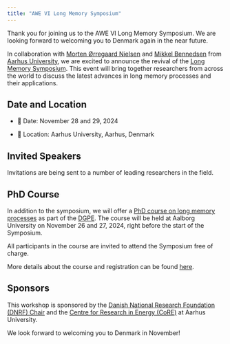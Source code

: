 ---
title: "AWE VI Long Memory Symposium"
---

::: {.callout-note appareance="minimal"}

Thank you for joining us to the AWE VI Long Memory Symposium. We are looking forward to welcoming you to Denmark again in the near future.

:::

In collaboration with [Morten Ørregaard Nielsen](https://sites.google.com/view/mortennielsen/) and [Mikkel Bennedsen](https://sites.google.com/site/mbennedsen/home) from [Aarhus University](https://bss.au.dk/en/), we are excited to announce the revival of the [Long Memory Symposium](https://econ.au.dk/about-us/news-and-events/single-event-item/artikel/aarhus-workshop-in-econometrics-vi-awe-vi). This event will bring together researchers from across the world to discuss the latest advances in long memory processes and their applications.

## Date and Location

- 📅 Date: November 28 and 29, 2024

- 📍 Location: Aarhus University, Aarhus, Denmark

## Invited Speakers

Invitations are being sent to a number of leading researchers in the field. 

## PhD Course

In addition to the symposium, we will offer a [PhD course on long memory processes](LM-PhD.qmd) as part of the [DGPE](https://econ.au.dk/dgpe). The course will be held at Aalborg University on November 26 and 27, 2024, right before the start of the Symposium.

All participants in the course are invited to attend the Symposium free of charge.

More details about the course and registration can be found [here](LM-PhD.qmd).

## Sponsors

This workshop is sponsored by the [Danish National Research Foundation (DNRF) Chair](https://dg.dk/en/centers/dnrf-chair-professor-morten-oe-nielsen/) and the [Centre for Research in Energy (CoRE)](https://econ.au.dk/core-center-for-research-in-energy-economics-and-markets) at Aarhus University. 

We look forward to welcoming you to Denmark in November!